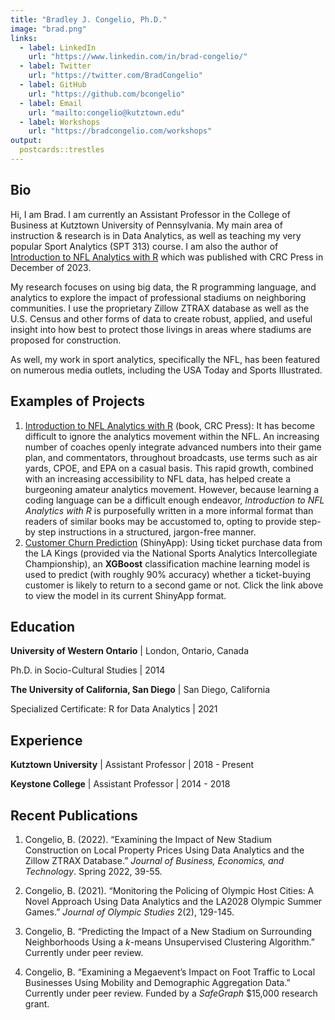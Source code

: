 ```yaml
---
title: "Bradley J. Congelio, Ph.D."
image: "brad.png"
links:
  - label: LinkedIn
    url: "https://www.linkedin.com/in/brad-congelio/"
  - label: Twitter
    url: "https://twitter.com/BradCongelio"
  - label: GitHub
    url: "https://github.com/bcongelio"
  - label: Email
    url: "mailto:congelio@kutztown.edu"
  - label: Workshops
    url: "https://bradcongelio.com/workshops"
output:
  postcards::trestles
---
```


## Bio

Hi, I am Brad. I am currently an Assistant Professor in the College of Business at Kutztown University of Pennsylvania. My main area of instruction & research is in Data Analytics, as well as teaching my very popular Sport Analytics (SPT 313) course. I am also the author of [Introduction to NFL Analytics with R](https://www.routledge.com/Introduction-to-NFL-Analytics-with-R/Congelio/p/book/9781032427751) which was published with CRC Press in December of 2023.

My research focuses on using big data, the R programming language, and analytics to explore the impact of professional stadiums on neighboring communities. I use the proprietary Zillow ZTRAX database as well as the U.S. Census and other forms of data to create robust, applied, and useful insight into how best to protect those livings in areas where stadiums are proposed for construction.

As well, my work in sport analytics, specifically the NFL, has been featured on numerous media outlets, including the USA Today and Sports Illustrated.

## Examples of Projects

1.  [Introduction to NFL Analytics with R](https://www.routledge.com/Introduction-to-NFL-Analytics-with-R/Congelio/p/book/9781032427751) (book, CRC Press): It has become difficult to ignore the analytics movement within the NFL. An increasing number of coaches openly integrate advanced numbers into their game plan, and commentators, throughout broadcasts, use terms such as air yards, CPOE, and EPA on a casual basis. This rapid growth, combined with an increasing accessibility to NFL data, has helped create a burgeoning amateur analytics movement. However, because learning a coding language can be a difficult enough endeavor, *Introduction to NFL Analytics with R* is purposefully written in a more informal format than readers of similar books may be accustomed to, opting to provide step-by step instructions in a structured, jargon-free manner.
2.  [Customer Churn Prediction](https://bcongelio.shinyapps.io/ticket_churn/) (ShinyApp): Using ticket purchase data from the LA Kings (provided via the National Sports Analytics Intercollegiate Championship), an **XGBoost** classification machine learning model is used to predict (with roughly 90% accuracy) whether a ticket-buying customer is likely to return to a second game or not. Click the link above to view the model in its current ShinyApp format.

## Education

**University of Western Ontario** \| London, Ontario, Canada

Ph.D. in Socio-Cultural Studies \| 2014

**The University of California, San Diego** \| San Diego, California

Specialized Certificate: R for Data Analytics \| 2021

## Experience

**Kutztown University** \| Assistant Professor \| 2018 - Present

**Keystone College** \| Assistant Professor \| 2014 - 2018

## Recent Publications

1.  Congelio, B. (2022). "Examining the Impact of New Stadium Construction on Local Property Prices Using Data Analytics and the Zillow ZTRAX Database." *Journal of Business, Economics, and Technology*. Spring 2022, 39-55.

2.  Congelio, B. (2021). "Monitoring the Policing of Olympic Host Cities: A Novel Approach Using Data Analytics and the LA2028 Olympic Summer Games." *Journal of Olympic Studies* 2(2), 129-145.

3.  Congelio, B. "Predicting the Impact of a New Stadium on Surrounding Neighborhoods Using a *k*-means Unsupervised Clustering Algorithm." Currently under peer review.

4.  Congelio, B. "Examining a Megaevent's Impact on Foot Traffic to Local Businesses Using Mobility and Demographic Aggregation Data." Currently under peer review. Funded by a *SafeGraph* \$15,000 research grant.
